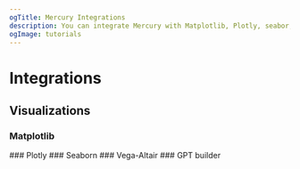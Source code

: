 ```yaml
---
ogTitle: Mercury Integrations
description: You can integrate Mercury with Matplotlib, Plotly, seabor, Vega-altair, GPT builder
ogImage: tutorials
---
```




# Integrations

## Visualizations

### Matplotlib
<Cards>
<Card icon={barChartIcon} title="Matplotlib Bar Chart" href="/use/jupyter-notebook-matplotlib-bar-chart" />
<Card icon={histogramIcon} title="Matplotlib Histogram Chart" href="/use/jupyter-notebook-matplotlib-histogram-chart" />
<Card icon={lineChartIcon} title="Matplotlib Line Chart" href="/use/jupyter-notebook-matplotlib-line-chart" />
<Card icon={pieChartIcon} title="Matplotlib Pie Chart" href="/use/jupyter-notebook-matplotlib-pie-chart" />
<Card icon={scatterChartIcon} title="Matplotlib Scatter Chart" href="/use/jupyter-notebook-matplotlib-scatter-chart" />
<Card icon={stemChartIcon} title="Matplotlib Stem Chart" href="/use/jupyter-notebook-matplotlib-stem-chart" />
</Cards>
### Plotly
<Cards>
<Card icon={barChartIcon} title="Plotly Bar Chart" href="/use/jupyter-notebook-plotly-bar-chart" />
<Card icon={histogramIcon} title="Plotly Histogram Chart" href="/use/jupyter-notebook-plotly-histogram-chart" />
<Card icon={lineChartIcon} title="Plotly Line Chart" href="/use/jupyter-notebook-plotly-line-chart" />
<Card icon={pieChartIcon} title="Plotly Pie Chart" href="/use/jupyter-notebook-plotly-pie-chart" />
<Card icon={scatterChartIcon} title="Plotly Scatter Chart" href="/use/jupyter-notebook-plotly-scatter-chart" />
</Cards>
### Seaborn
<Cards>
<Card icon={barChartIcon} title="Seaborn Bar Chart" href="/use/jupyter-notebook-seaborn-bar-chart" />
<Card icon={histogramIcon} title="Seaborn Histogram Chart" href="/use/jupyter-notebook-seaborn-histogram-chart" />
<Card icon={lineChartIcon} title="Seaborn Line Chart" href="/use/jupyter-notebook-seaborn-line-chart" />
<Card icon={scatterChartIcon} title="Seaborn Scatter Chart" href="/use/jupyter-notebook-seaborn-scatter-chart" />
</Cards>
### Vega-Altair
<Cards>
<Card icon={barChartIcon} title="Vega-Altair Bar Chart" href="/use/jupyter-notebook-vega-altair-bar-chart" />
<Card icon={histogramIcon} title="Vega-Altair Histogram Chart" href="/use/jupyter-notebook-vega-altair-histogram-chart" />
<Card icon={lineChartIcon} title="Vega-Altair Line Chart" href="/use/jupyter-notebook-vega-altair-line-chart" />
<Card icon={pieChartIcon} title="Vega-Altair Pie Chart" href="/use/jupyter-notebook-vega-altair-pie-chart" />
<Card icon={scatterChartIcon} title="Vega-Altair Scatter Chart" href="/use/jupyter-notebook-vega-altair-scatter-chart" />
</Cards>
### GPT builder
<Cards>
<Card icon={apiIcon} title="Custom Action in Python" href="/use/gpt-builder-action" />
</Cards>

